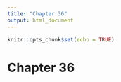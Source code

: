 ```yaml
---
title: "Chapter 36"
output: html_document
---
```


```r
knitr::opts_chunk$set(echo = TRUE)
```

# Chapter 36
